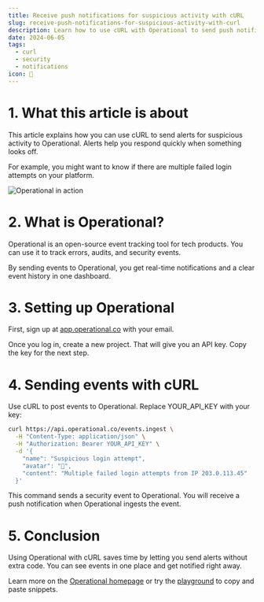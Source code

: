 ```yaml
---
title: Receive push notifications for suspicious activity with cURL
slug: receive-push-notifications-for-suspicious-activity-with-curl
description: Learn how to use cURL with Operational to send push notifications for suspicious activity, keeping you alerted instantly.
date: 2024-06-05
tags:
  - curl
  - security
  - notifications
icon: 🚨
---
```


# 1. What this article is about

This article explains how you can use cURL to send alerts for suspicious activity to Operational. Alerts help you respond quickly when something looks off.

For example, you might want to know if there are multiple failed login attempts on your platform.

![Operational in action](https://operational.co/images/pitch/ops_insitu.jpg)

# 2. What is Operational?

Operational is an open-source event tracking tool for tech products. You can use it to track errors, audits, and security events.

By sending events to Operational, you get real-time notifications and a clear event history in one dashboard.

# 3. Setting up Operational

First, sign up at [app.operational.co](https://app.operational.co) with your email.

Once you log in, create a new project. That will give you an API key. Copy the key for the next step.

# 4. Sending events with cURL

Use cURL to post events to Operational. Replace YOUR_API_KEY with your key:

```bash
curl https://api.operational.co/events.ingest \
  -H "Content-Type: application/json" \
  -H "Authorization: Bearer YOUR_API_KEY" \
  -d '{
    "name": "Suspicious login attempt",
    "avatar": "🚨",
    "content": "Multiple failed login attempts from IP 203.0.113.45"
  }'
```

This command sends a security event to Operational. You will receive a push notification when Operational ingests the event.

# 5. Conclusion

Using Operational with cURL saves time by letting you send alerts without extra code. You can see events in one place and get notified right away.

Learn more on the [Operational homepage](https://operational.co) or try the [playground](https://operational.co/playground) to copy and paste snippets.
